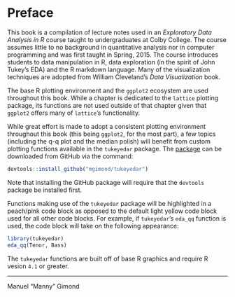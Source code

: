 # Preface {.unnumbered}


This book is a compilation of lecture notes used in an *Exploratory Data Analysis in R* course taught to undergraduates at Colby College. The course assumes little to no background in quantitative analysis nor in computer programming and was first taught in Spring, 2015. The course introduces students to data manipulation in R, data exploration (in the spirit of John Tukey's EDA) and the R markdown language. Many of the visualization techniques are adopted from William Cleveland's *Data Visualization* book.

The base R plotting environment and the `ggplot2` ecosystem are used throughout this book. While a chapter is dedicated to the `lattice` plotting package, its functions are not used outside of that chapter given that `ggplot2` offers many of `lattice`'s functionality.

While great effort is made to adopt a consistent plotting environment throughout this book (this being `ggplot2`, for the most part), a few topics (including the q-q plot and the median polish) will benefit from custom plotting functions available in the `tukeyedar` package. The [package](https://github.com/mgimond/tukeyedar/) can be downloaded from GitHub via the command:

```r
devtools::install_github("mgimond/tukeyedar")
```

Note that installing the GitHub package will require that the `devtools` package be installed first.

Functions making use of the `tukeyedar` package will be highlighted in a peach/pink code block as opposed to the default light yellow code block used for all other code blocks. For example, if `tukeyedar`'s `eda_qq` function is used, the code block will take on the following appearance:

```r
library(tukeyedar)
eda_qq(Tenor, Bass)
```

The `tukeyedar` functions are built off of base R graphics and require R vesion `4.1` or greater.

------------------

Manuel "Manny" Gimond





